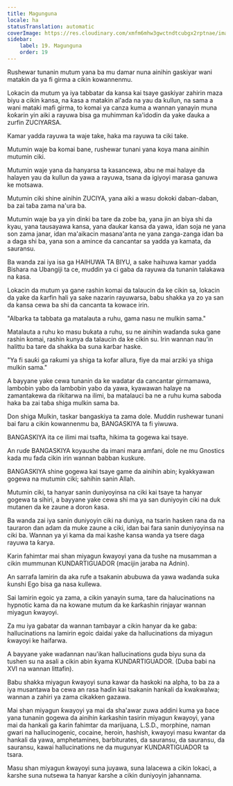 ```yaml
---
title: Magunguna
locale: ha
statusTranslation: automatic
coverImage: https://res.cloudinary.com/xmfm6mhw3gwctndtcubgx2rptnae/image/upload/v1741354419/small_cover_la_gran_rebelion_28716e29d2.webp
sidebar:
    label: 19. Magunguna
    order: 19
---
```

Rushewar tunanin mutum yana ba mu damar nuna ainihin gaskiyar wani matakin da ya fi girma a cikin kowannenmu.

Lokacin da mutum ya iya tabbatar da kansa kai tsaye gaskiyar zahirin maza biyu a cikin kansa, na ƙasa a matakin al'ada na yau da kullun, na sama a wani mataki mafi girma, to komai ya canza kuma a wannan yanayin muna ƙoƙarin yin aiki a rayuwa bisa ga muhimman ƙa'idodin da yake ɗauka a zurfin ZUCIYARSA.

Kamar yadda rayuwa ta waje take, haka ma rayuwa ta ciki take.

Mutumin waje ba komai bane, rushewar tunani yana koya mana ainihin mutumin ciki.

Mutumin waje yana da hanyarsa ta kasancewa, abu ne mai halaye da halayen yau da kullun da yawa a rayuwa, tsana da igiyoyi marasa ganuwa ke motsawa.

Mutumin ciki shine ainihin ZUCIYA, yana aiki a wasu dokoki daban-daban, ba zai taɓa zama na'ura ba.

Mutumin waje ba ya yin dinki ba tare da zobe ba, yana jin an biya shi da kyau, yana tausayawa kansa, yana ɗaukar kansa da yawa, idan soja ne yana son zama janar, idan ma'aikacin masana'anta ne yana zanga-zanga idan ba a daga shi ba, yana son a amince da cancantar sa yadda ya kamata, da sauransu.

Ba wanda zai iya isa ga HAIHUWA TA BIYU, a sake haihuwa kamar yadda Bishara na Ubangiji ta ce, muddin ya ci gaba da rayuwa da tunanin talakawa na ƙasa.

Lokacin da mutum ya gane rashin komai da talaucin da ke cikin sa, lokacin da yake da ƙarfin hali ya sake nazarin rayuwarsa, babu shakka ya zo ya san da kansa cewa ba shi da cancanta ta kowace irin.

"Albarka ta tabbata ga matalauta a ruhu, gama nasu ne mulkin sama."

Matalauta a ruhu ko masu bukata a ruhu, su ne ainihin waɗanda suka gane rashin komai, rashin kunya da talaucin da ke cikin su. Irin wannan nau'in halittu ba tare da shakka ba suna karɓar haske.

"Ya fi sauƙi ga raƙumi ya shiga ta kofar allura, fiye da mai arziki ya shiga mulkin sama."

A bayyane yake cewa tunanin da ke wadatar da cancantar girmamawa, lambobin yabo da lambobin yabo da yawa, kyawawan halaye na zamantakewa da rikitarwa na ilimi, ba matalauci ba ne a ruhu kuma saboda haka ba zai taɓa shiga mulkin sama ba.

Don shiga Mulkin, taskar bangaskiya ta zama dole. Muddin rushewar tunani bai faru a cikin kowannenmu ba, BANGASKIYA ta fi yiwuwa.

BANGASKIYA ita ce ilimi mai tsafta, hikima ta gogewa kai tsaye.

An ruɗe BANGASKIYA koyaushe da imani mara amfani, dole ne mu Gnostics kada mu faɗa cikin irin wannan babban kuskure.

BANGASKIYA shine gogewa kai tsaye game da ainihin abin; kyakkyawan gogewa na mutumin ciki; sahihin sanin Allah.

Mutumin ciki, ta hanyar sanin duniyoyinsa na ciki kai tsaye ta hanyar gogewa ta sihiri, a bayyane yake cewa shi ma ya san duniyoyin ciki na duk mutanen da ke zaune a doron ƙasa.

Ba wanda zai iya sanin duniyoyin ciki na duniya, na tsarin hasken rana da na tauraron dan adam da muke zaune a ciki, idan bai fara sanin duniyoyinsa na ciki ba. Wannan ya yi kama da mai kashe kansa wanda ya tsere daga rayuwa ta ƙarya.

Ƙarin fahimtar mai shan miyagun ƙwayoyi yana da tushe na musamman a cikin mummunan KUNDARTIGUADOR (macijin jaraba na Adnin).

An sarrafa lamirin da aka rufe a tsakanin abubuwa da yawa waɗanda suka ƙunshi Ego bisa ga nasa kullewa.

Sai lamirin egoic ya zama, a cikin yanayin suma, tare da halucinations na hypnotic kama da na kowane mutum da ke ƙarƙashin rinjayar wannan miyagun ƙwayoyi.

Za mu iya gabatar da wannan tambayar a cikin hanyar da ke gaba: hallucinations na lamirin egoic daidai yake da hallucinations da miyagun ƙwayoyi ke haifarwa.

A bayyane yake waɗannan nau'ikan hallucinations guda biyu suna da tushen su na asali a cikin abin ƙyama KUNDARTIGUADOR. (Duba babi na XVI na wannan littafin).

Babu shakka miyagun ƙwayoyi suna kawar da haskoki na alpha, to ba za a iya musantawa ba cewa an rasa haɗin kai tsakanin hankali da kwakwalwa; wannan a zahiri ya zama cikakken gazawa.

Mai shan miyagun ƙwayoyi ya mai da sha'awar zuwa addini kuma ya ɓace yana tunanin gogewa da ainihin ƙarƙashin tasirin miyagun ƙwayoyi, yana mai da hankali ga ƙarin fahimtar da marijuana, L.S.D., morphine, naman gwari na hallucinogenic, cocaine, heroin, hashish, kwayoyi masu kwantar da hankali da yawa, amphetamines, barbiturates, da sauransu, da sauransu, da sauransu, kawai hallucinations ne da mugunyar KUNDARTIGUADOR ta tsara.

Masu shan miyagun ƙwayoyi suna juyawa, suna lalacewa a cikin lokaci, a ƙarshe suna nutsewa ta hanyar ƙarshe a cikin duniyoyin jahannama.

